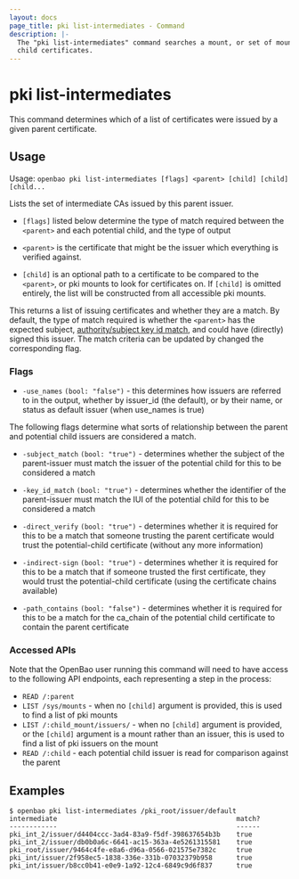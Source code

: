 ```yaml
---
layout: docs
page_title: pki list-intermediates - Command
description: |-
  The "pki list-intermediates" command searches a mount, or set of mounts for
  child certificates.
---
```


# pki list-intermediates

This command determines which of a list of certificates were issued by a given
parent certificate.

## Usage

Usage: `openbao pki list-intermediates [flags] <parent> [child] [child] [child...`

Lists the set of intermediate CAs issued by this parent issuer.

- `[flags]` listed below determine the type of match required between the `<parent>`
  and each potential child, and the type of output

- `<parent>` is the certificate that might be the issuer which everything is
  verified against.

- `[child]` is an optional path to a certificate to be compared to the `<parent>`,
  or pki mounts to look for certificates on. If `[child]` is omitted entirely, the
  list will be constructed from all accessible pki mounts.

This returns a list of issuing certificates and whether they are a match.
By default, the type of match required is whether the `<parent>` has the
expected subject, [authority/subject key id match](https://datatracker.ietf.org/doc/html/rfc5280#section-4.2.1.1), and could have (directly) signed this issuer.
The match criteria can be updated by changed the corresponding flag.

### Flags

- `-use_names` `(bool: "false")` - this determines how issuers are referred to
  in the output, whether by issuer_id (the default), or by their name, or status
  as default issuer (when use_names is true)

The following flags determine what sorts of relationship between the parent and
potential child issuers are considered a match.

- `-subject_match` `(bool: "true")` - determines whether the subject of the
  parent-issuer must match the issuer of the potential child for this to be
  considered a match

- `-key_id_match` `(bool: "true")` - determines whether the identifier of the
  parent-issuer must match the IUI of the potential child for this to be
  considered a match

- `-direct_verify` `(bool: "true")` - determines whether it is required for this
  to be a match that someone trusting the parent certificate would trust the
  potential-child certificate (without any more information)

- `-indirect-sign` `(bool: "true")` - determines whether it is required for this
  to be a match that if someone trusted the first certificate, they would trust
  the potential-child certificate (using the certificate chains available)

- `-path_contains` `(bool: "false")` - determines whether it is required for
  this to be a match for the ca_chain of the potential child certificate to
  contain the parent certificate

### Accessed APIs

Note that the OpenBao user running this command will need to have access to the
following API endpoints, each representing a step in the process:

- `READ /:parent`
- `LIST /sys/mounts` - when no `[child]` argument is provided, this is used to
find a list of pki mounts
- `LIST /:child_mount/issuers/` - when no `[child]` argument is provided, or the
`[child]` argument is a mount rather than an issuer, this is used to find a list
of pki issuers on the mount
- `READ /:child` - each potential child issuer is read for comparison against
the parent

## Examples

```shell-session
$ openbao pki list-intermediates /pki_root/issuer/default
intermediate                                             match?
------------                                             ------
pki_int_2/issuer/d4404ccc-3ad4-83a9-f5df-398637654b3b    true
pki_int_2/issuer/db0b0a6c-6641-ac15-363a-4e5261315581    true
pki_root/issuer/9464c4fe-e8a6-d96a-0566-021575e7382c     true
pki_int/issuer/2f958ec5-1838-336e-331b-07032379b958      true
pki_int/issuer/b8cc0b41-e0e9-1a92-12c4-6849c9d6f837      true
```
